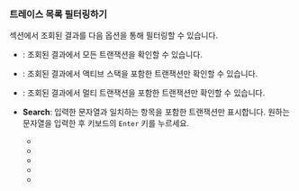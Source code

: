 ### 트레이스 목록 필터링하기

<Cmdname sid="trace_list" className="uitext" /> 섹션에서 조회된 결과를 다음 옵션을 통해 필터링할 수 있습니다.

<ImgLang img="analysis-hitmap-tx-list-filter.png" desc="TX 트레이스" />

* <Cmdname sid="view_all" className="uitext" />: 조회된 결과에서 모든 트랜잭션을 확인할 수 있습니다.

* <Cmdname sid="active_stack" className="uitext" />: 조회된 결과에서 액티브 스택을 포함한 트랜잭션만 확인할 수 있습니다.

* <Cmdname sid="multi_transaction" className="uitext" />: 조회된 결과에서 멀티 트랜잭션을 포함한 트랜잭션만 확인할 수 있습니다.

* **Search**: 입력한 문자열과 일치하는 항목을 포함한 트랜잭션만 표시합니다. 원하는 문자열을 입력한 후 키보드의 `Enter` 키를 누르세요.

    * <Cmdname sid="transactionUrl" className="uitext" />
    * <Cmdname sid="TTL06081" className="uitext" />
    * <Cmdname sid="TTL06101" className="uitext" />
    * <Cmdname sid="TTL06086" className="uitext" />
    * <Cmdname sid="TTL06088" className="uitext" />